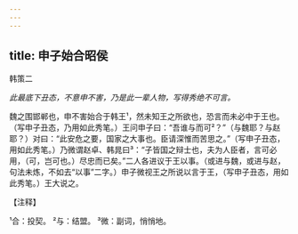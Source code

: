 ```yaml
---
---
---
```

title: 申子始合昭侯
---



韩策二

*此最底下丑态，不意申不害，乃是此一辈人物，写得秀绝不可言。*

魏之围邯郸也，申不害始合于韩王¹，然未知王之所欲也，恐言而未必中于王也。（写申子丑态，乃用如此秀笔。）王问申子曰：“吾谁与而可²？”（与魏耶？与赵耶？）对曰：“此安危之要，国家之大事也。臣请深惟而苦思之。”（写申子丑态，用如此秀笔。）乃微谓赵卓、韩晁曰³：“子皆国之辩士也，夫为人臣者，言可必用，（可，岂可也。）尽忠而已矣。”二人各进议于王以事。（或进与魏，或进与赵，句法未炼，不如去“以事”二字。）申子微视王之所说以言于王，（写申子丑态，用如此秀笔。）王大说之。

【注释】

¹合：投契。
²与：结盟。
³微：副词，悄悄地。
